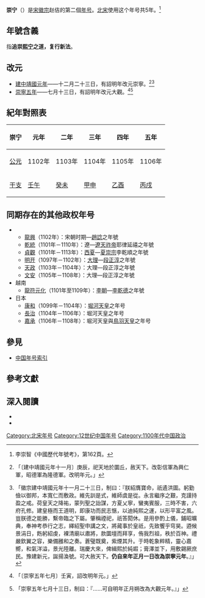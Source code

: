 {{Eranamebox|年号=崇宁
|起讫时间= 1102年-1106年
|政权= [[北宋|北宋]]
|帝王= [[宋徽宗|宋徽宗]]赵佶
|历时= 5年
|timeline= <timeline>
ImageSize  = width:200 height:50
PlotArea   = width:180 height:30 left:10 bottom:20
TimeAxis   = orientation:horizontal
DateFormat = yyyy
Period     = from:960 till:1127
AlignBars  = early
ScaleMajor = increment:167 start:960
Colors =
  id:canvas value:rgb(1,1,0.85)
BackgroundColors = canvas:canvas
PlotData =
  width:15 color:black
  bar:era from:start till:end
  bar:era from:1100 till:1125 color:red
  bar:era from:1102 till:1106 color:green
</timeline>
|说明= <span style="color: green">崇宁</span>在'''北宋'''及<span style="color: red">宋徽宗</span>时期的位置。
}}
'''崇宁'''（{{kj|1102年||1106年|}}）是[[宋徽宗|宋徽宗]]赵佶的第二個[[年号|年号]]。[[北宋|北宋]]使用这个年号共5年。<ref>李崇智《中國歷代年號考》，第162頁。</ref>

==年號含義==
指'''追崇[[熙宁|熙宁]]之道，复行新法'''。

==改元==
*[[1101年|建中靖國元年]]——十二月二十三日，有詔明年改元崇寧。<ref>{{cite wikisource|title=宋史本紀第十九徽宗一|last=脫脫|wslink=zh:宋史/卷019}}「〔建中靖國元年十一月〕庚辰，祀天地於圜丘，赦天下。改彰信軍為興仁軍，昭德軍為隆德軍。改明年元。」</ref><ref>{{cite wikisource|title=宋會要輯稿禮五十四|last=徐松|wslink=zh:宋會要輯稿/卷078}}「徽宗建中靖國元年十一月二十三日，制曰：『朕紹膺寶命，祇遹洪圖。躬勤儉以御邦，本寬仁而敷政。維先訓是式，維師虞是從。永言繼序之艱，克謹持盈之戒。荷皇天之降祐，蒙列聖之詒謀，方夏乂寧，蠻夷賓服，三時不害，六府孔修。建皇極而王道明，即康功而民志愜，以迪純熙之運，以形平富之風。豈朕德之能勝，繫帝臨之下屬。肇稱禋祀，祇答閎休。是用參酌上儀，鋪昭曠典，奉神考恭行之志，繹紹聖申講之文，將蕆事於皇祇，先致饗乎穹昊。逎候景涓日，飭躬紹虔，裸清廟以肅將，款圜壇而拜享，侑我烈祖，秩於百神。禮嚴欽翼之容，樂備雝和之奏。蒼璧既奠，紫煙其升。于時乾象粹精，靈心嘉嚮，和氣洋溢，景光陸離。瑞慶大來，俾緝熙於純嘏；膏澤並下，用敷錫厥庶民。豫建新元，誕揚渙號。可大赦天下。'''仍自來年正月一日改為崇寧元年'''。』」</ref>
*[[1106年|崇寧五年]]——七月十三日，有詔明年改元大觀。<ref>{{cite wikisource|title=宋史本紀第二十徽宗二|last=脫脫|wslink=zh:宋史/卷020}}「〔崇寧五年七月〕壬寅，詔改明年元。」</ref><ref>{{cite wikisource|title=宋會要輯稿禮五十四|last=徐松|wslink=zh:宋會要輯稿/卷078}}「崇寧五年七月十三日，制曰：『……可自明年正月朔改為大觀元年。』」</ref>

==紀年對照表==
{| class="wikitable"  style="text-align:center;"
!崇宁!!元年!!二年!!三年!!四年!!五年
|-
![[公元|公元]]
|1102年||1103年||1104年||1105年||1106年
|-
![[干支|干支]]
|[[壬午|壬午]]||[[癸未|癸未]]||[[甲申|甲申]]||[[乙酉|乙酉]]||[[丙戌|丙戌]] 
|}

==同期存在的其他政权年号==
**[[龍興_(趙諗)|龍興]]（1102年）：宋朝时期—[[趙諗|趙諗]]之年號
**[[乾統|乾統]]（1101年－1110年）：遼—[[遼天祚帝|遼天祚帝]]耶律延禧之年號
**[[貞觀_(西夏)|貞觀]]（1101年－1113年）：[[西夏|西夏]]—[[夏崇宗|夏崇宗]]李乾順之年號
**[[明开|明开]]（1097年－1102年）：[[大理国|大理]]—[[段正淳|段正淳]]之年號
**[[天政|天政]]（1103年－1104年）：大理—段正淳之年號
**[[文安_(大理)|文安]]（1105年－1108年）：大理—段正淳之年號
*越南
**[[龍符元化|龍符元化]]（1101年至1109年）：[[李朝_(越南)|李朝]]—[[李乾德|李乾德]]之年號
*日本
**[[康和_(日本)|康和]]（1099年－1104年）：[[堀河天皇|堀河天皇]]之年号
**[[長治_(日本)|長治]]（1104年－1106年）：堀河天皇之年号
**[[嘉承|嘉承]]（1106年－1108年）：堀河天皇與[[鳥羽天皇|鳥羽天皇]]之年号

==參見==
*[[中国年号列表#宋朝|中国年号索引]]

==參考文獻==
{{Reflist}}

==深入閱讀==
<div>
*{{Cite book|author=[[李崇智|李崇智]]|title=中國歷代年號考|format=|url=|date=2004年12月|publisher=中華書局|location=北京|id=ISBN 7101025129}}
*{{Cite book|author=[[鄧洪波|鄧洪波]]|title=東亞歷史年表|format=pdf|url=http://www.eastasia.ntu.edu.tw/chinese/05_a04.htm|date=2005年3月|publisher=國立臺灣大學東亞經典與文化研究計劃|location=臺北|id=ISBN 9789860005189|access-date=2021-11-19|archive-date=2007-08-25|archive-url=https://web.archive.org/web/20070825002742/http://www.eastasia.ntu.edu.tw/chinese/05_a04.htm}}
</div>

{{年号|[[建中靖国|建中靖国]]|[[中国年号索引|北宋年号]]|[[大观_(宋徽宗)|大观]]}}
{{宋朝年號}}

[[Category:北宋年号|Category:北宋年号]]
[[Category:12世纪中国年号|Category:12世纪中国年号]]
[[Category:1100年代中国政治|Category:1100年代中国政治]]